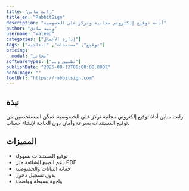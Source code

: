 ```yaml
---
title: "رابت ساين"
title_en: "RabbitSign"
description: "أداة توقيع إلكتروني مجانية وتركز على الخصوصية"
author: "وليد صادق"
username: "waleed"
categories: ["إدارة الأعمال"]
tags: ["توقيع", "مستندات", "إنتاجية"]
pricing:
  model: "مجاني"
softwareTypes: ["تطبيق ويب"]
publishDate: "2025-08-12T00:00:00.000Z"
heroImage: ""
toolUrl: "https://rabbitsign.com"
---
```

## نبذة
رابت ساين أداة توقيع إلكتروني مجانية تركز على الخصوصية. تمكّن المستخدمين من توقيع المستندات بسرعة وأمان دون الحاجة لإنشاء حساب.

## المميزات
- توقيع المستندات بسهولة
- دعم الصيغ الشائعة مثل PDF
- حماية البيانات والخصوصية
- بدون تسجيل دخول
- واجهة بسيطة وواضحة
